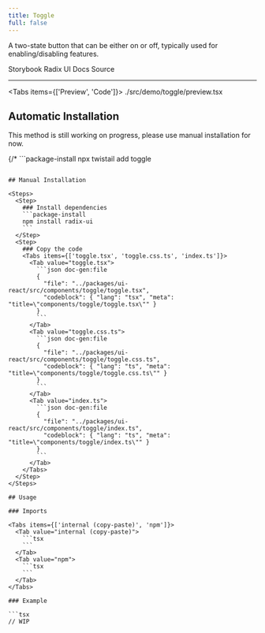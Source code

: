 ```yaml
---
title: Toggle
full: false
---
```


A two-state button that can be either on or off, typically used for enabling/disabling features.

<Badges>
  <BadgeLink href="https://storybook.twistail.com/?path=/docs/base-components-toggle--default" external>
    Storybook
  </BadgeLink>
  <BadgeLink href="https://www.radix-ui.com/primitives/docs/components/toggle#api-reference" external>
    Radix UI Docs
  </BadgeLink>
  <BadgeLink href="https://github.com/riipandi/twistail/tree/main/packages/ui-react/src/components/toggle" external>
    Source
  </BadgeLink>
</Badges>

---


<Tabs items={['Preview', 'Code']}>
  <Tab value="Preview" className="rounded-b-xl flex min-h-44 flex-wrap items-center justify-center gap-4 py-20 not-prose">
    <Demo />
  </Tab>
  <Tab value="Code">
    <include cwd lang="tsx">./src/demo/toggle/preview.tsx</include>
  </Tab>
</Tabs>

## Automatic Installation

<Callout type='warn'>
  This method is still working on progress, please use manual installation for now.
</Callout>

{/* ```package-install
npx twistail add toggle
``` */}

## Manual Installation

<Steps>
  <Step>
    ### Install dependencies
    ```package-install
    npm install radix-ui
    ```
  </Step>
  <Step>
    ### Copy the code
    <Tabs items={['toggle.tsx', 'toggle.css.ts', 'index.ts']}>
      <Tab value="toggle.tsx">
        ```json doc-gen:file
        {
          "file": "../packages/ui-react/src/components/toggle/toggle.tsx",
          "codeblock": { "lang": "tsx", "meta": "title=\"components/toggle/toggle.tsx\"" }
        }
        ```
      </Tab>
      <Tab value="toggle.css.ts">
        ```json doc-gen:file
        {
          "file": "../packages/ui-react/src/components/toggle/toggle.css.ts",
          "codeblock": { "lang": "ts", "meta": "title=\"components/toggle/toggle.css.ts\"" }
        }
        ```
      </Tab>
      <Tab value="index.ts">
        ```json doc-gen:file
        {
          "file": "../packages/ui-react/src/components/toggle/index.ts",
          "codeblock": { "lang": "ts", "meta": "title=\"components/toggle/index.ts\"" }
        }
        ```
      </Tab>
    </Tabs>
  </Step>
</Steps>

## Usage

### Imports

<Tabs items={['internal (copy-paste)', 'npm']}>
  <Tab value="internal (copy-paste)">
    ```tsx
    ```
  </Tab>
  <Tab value="npm">
    ```tsx
    ```
  </Tab>
</Tabs>

### Example

```tsx
// WIP
```
